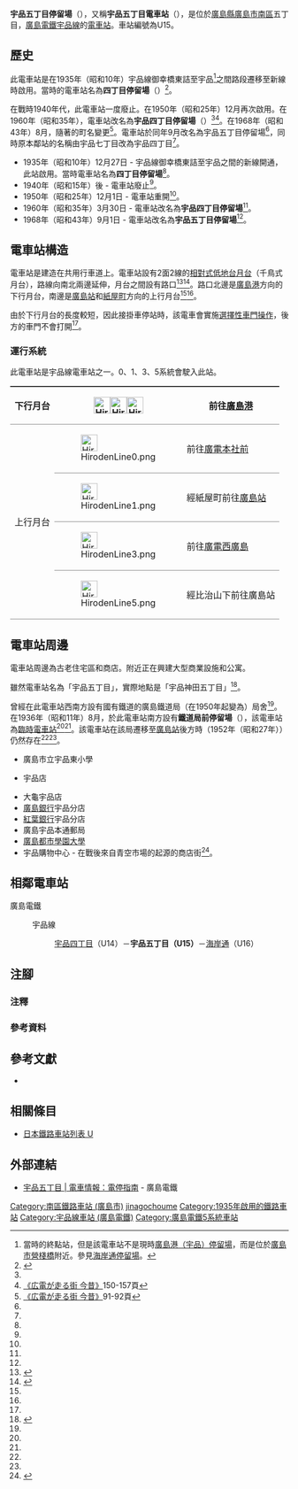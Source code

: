 {{Infobox station
|公司色 = #009944
|站名 = 宇品五丁目
|圖片 = 
|圖片說明 = 
|日文原名 = 宇品五丁目
|平假名 = うじなごちょうめ
|羅馬拼音 = Ujina 5-chome
|副站名 = 
|所在地 = {{JPN}}[[廣島縣|廣島縣]][[廣島市|廣島市]][[南區_(廣島市)|南區]]{{Translink|ja|宇品|宇品|宇品神田}}五丁目
|座標 = {{coord|34|21|29.96|N|132|27|49.73|E|type:railwaystation_region:JP-24|display=inline,title}}
|車站構造 = [[地面車站|地面車站]]
|月台配置 = 2面2線
|啟用年月日 = 1935年（昭和10年）12月27日
|廢站年月日 = 
|乘客人數 = 
|上下車人次 = 
|統計年度 = 
|轉車 = 
|全寬備註 = 
|adjacent = {{Adjacent stations|system=廣島電鐵|line=宇品線|left=宇品四丁目|right=海岸通|note-left=U14<br/>0.2km|note-mid={{Color|#0092d7|●}}U15<br/>距離[[紙屋町停留場|紙屋町]]4.7km|note-right=U16<br>0.5km}}
}}
'''宇品五丁目停留場'''（{{jpn|j=宇品五丁目停留場|hg=うじなごちょうめていりゅうじょう|rm=Ujina 5-chome teiryūjō|f=y}}），又稱'''宇品五丁目電車站'''（{{jpn|j=宇品五丁目電停}}），是位於[[廣島縣|廣島縣]][[廣島市|廣島市]][[南區_(廣島市)|南區]]{{Translink|ja|宇品|宇品|宇品神田}}五丁目，[[廣島電鐵|廣島電鐵]][[宇品線_(廣島電鐵)|宇品線]]的[[電車站|電車站]]。車站編號為U15。

== 歷史 ==
此電車站是在1935年（昭和10年）宇品線御幸橋東詰至宇品<ref group="注">當時的終點站，但是該電車站不是現時[[廣島港停留場|廣島港（宇品）停留場]]，而是位於[[廣島港#宇品中央地區|廣島市營棧橋]]附近。參見[[海岸通停留場|海岸通停留場]]。</ref>之間路段遷移至新線時啟用。當時的電車站名為'''四丁目停留場'''（{{jpn|j=四丁目停留場|hg=よんちょうめていりゅうじょう}}）<ref name=chizu38>{{cite book|author=[[今尾惠介|今尾惠介]]（監修） |title={{Translink|ja|日本鉄道旅行地図帳|日本鐵道旅行地圖帳}} - 全線・全駅・全廃線 |publisher=[[新潮社|新潮社]] |volume=11 中国四国 |year=2009 |isbn=978-4-10-790029-6 |page=38}}</ref>。

在戰時1940年代，此電車站一度廢止。在1950年（昭和25年）12月再次啟用。在1960年（昭和35年），電車站改名為'''宇品四丁目停留場'''（{{jpn|j=宇品四丁目停留場|hg=うじなよんちょうめていりゅうじょう}}）<ref name=chizu38/><ref name=osafune2>[[#osafune|《広電が走る街 今昔》]]150-157頁</ref>。在1968年（昭和43年）8月，隨著{{Translink|ja|宇品|宇品|宇品町}}的町名變更<ref name=osafune>[[#osafune|《広電が走る街 今昔》]]91-92頁</ref>。電車站於同年9月改名為宇品五丁目停留場<ref name=chizu38/>，同時原本鄰站的名稱由宇品七丁目改為宇品四丁目<ref name=chizu38/>。

* 1935年（昭和10年）12月27日 - 宇品線御幸橋東詰至宇品之間的新線開通，此站啟用。當時電車站名為'''四丁目停留場'''<ref name=osafune2/>。
* 1940年（昭和15年）後 - 電車站廢止<ref name=chizu38/>。
* 1950年（昭和25年）12月1日 - 電車站重開<ref name=osafune2/>。
* 1960年（昭和35年）3月30日 - 電車站改名為'''宇品四丁目停留場'''<ref name=osafune2/>。
* 1968年（昭和43年）9月1日 - 電車站改名為'''宇品五丁目停留場'''<ref name=osafune2/>。

== 電車站構造 ==
電車站是建造在共用行車道上。電車站設有2面2線的[[相對式月台|相對式低地台月台]]（千鳥式月台），路線向南北兩邊延伸，月台之間設有路口<ref name=line>{{Cite book|author=川島令三 |authorlink=川島令三 |title=山陽・山陰ライン 全線・全駅・全配線 |year=2012 |publisher=[[講談社|講談社]] |series=【図説】 日本の鉄道 |isbn=978-4-06-295157-9 |volume=第7巻 広島エリア |pages=15・81頁|language=ja}}</ref><ref name=jijo>{{Cite book|author=川島令三 |title={{Translink|ja|全国鉄道事情大研究|全國鐵道事情大研究}} |year=2009 |publisher={{Translink|ja|草思社}} |isbn=978-4-7942-1711-0 |volume=中国篇 2 |pages=103・109頁}}</ref>。路口北邊是[[廣島港停留場|廣島港]]方向的下行月台，南邊是[[廣島站|廣島站]]和[[紙屋町停留場|紙屋町]]方向的上行月台<ref name=line/><ref name=jijo/>。

由於下行月台的長度較短，因此接掛車停站時，該電車會實施[[選擇性車門操作|選擇性車門操作]]，後方的車門不會打開<ref name=jijo/>。

=== 運行系統 ===
{{See also|廣島電鐵#運行系統}}
此電車站是宇品線電車站之一。0、1、3、5系統會駛入此站。
{| style="border-collapse: collapse;"
|-
! rowspan="1" style="border-width: 2px 0; border-style: ridge; padding: 2px .5em;"|下行月台
| style="border-width: 2px 0; border-style: ridge; padding: 2px .5em;"|[[File:HirodenLine1.png|30px]][[File:HirodenLine3.png|30px]][[File:HirodenLine5.png|30px]]
| style="border-width: 2px 0; border-style: ridge; padding: 2px .5em;"|前往[[廣島港停留場|廣島港]]
|-
! rowspan="4" style="border-width: 2px 0; border-style: ridge; padding: 2px .5em;"|上行月台
| style="border-width: 2px 0; border-style: ridge; padding: 2px .5em;"|[[File:HirodenLine0.png|30px]]
| style="border-width: 2px 0; border-style: ridge; padding: 2px .5em;"|前往[[廣電本社前停留場|廣電本社前]]
|-
| style="border-width: 2px 0; border-style: ridge; padding: 2px .5em;"|[[File:HirodenLine1.png|30px]]
| style="border-width: 2px 0; border-style: ridge; padding: 2px .5em;"|經紙屋町前往[[廣島站|廣島站]]
|-
| style="border-width: 2px 0; border-style: ridge; padding: 2px .5em;"|[[File:HirodenLine3.png|30px]]
| style="border-width: 2px 0; border-style: ridge; padding: 2px .5em;"|前往[[廣電西廣島站|廣電西廣島]]
|-
| style="border-width: 2px 0; border-style: ridge; padding: 2px .5em;"|[[File:HirodenLine5.png|30px]]
| style="border-width: 2px 0; border-style: ridge; padding: 2px .5em;"|經比治山下前往廣島站
|}

== 電車站周邊 ==
電車站周邊為古老住宅區和商店。附近正在興建大型商業設施和公寓。

雖然電車站名為「宇品五丁目」，實際地點是「宇品神田五丁目」<ref>{{Cite web |url=http://www.hiroshima-navi.or.jp/transportation/hub/hiroden/8260.php |title=宇品五丁目 電停 |accessdate=2016-09-19 |work=廣島Navigator |publisher=廣島觀光會議局 |language=ja |archive-date=2016-09-20 |archive-url=https://web.archive.org/web/20160920075919/http://www.hiroshima-navi.or.jp/transportation/hub/hiroden/8260.php |dead-url=yes }}</ref>。

曾經在此電車站西南方設有國有鐵道的廣島鐵道局（在1950年起變為{{Translink|ja|西日本旅客鉄道広島支社|西日本旅客鐵道廣島分社|廣島鐵道管理局}}）局舍<ref name=osafune/>。在1936年（昭和11年）8月，於此電車站南方設有'''鐵道局前停留場'''（{{jpn|j=鉄道局前停留場|hg=てつどうきょくまえていりゅうじょう}}），該電車站為[[臨時車站|臨時電車站]]<ref name=chizu38/><ref name=osafune2/>。該電車站在該局遷移至[[廣島站|廣島站]]後方時（1952年（昭和27年））仍然存在<ref name=osafune2/><ref name=osafune/>。
* 廣島市立宇品東小學
* {{Translink|ja|大黒天物産|大黑天物產|Dio}}宇品店
* 大龜宇品店
* [[廣島銀行|廣島銀行]]宇品分店
* [[紅葉銀行|紅葉銀行]]宇品分店
* 廣島宇品本通郵局
* [[廣島都市學園大學|廣島都市學園大學]]
* 宇品購物中心 - 在戰後來自青空市場的起源的商店街<ref>{{Cite web |url=http://www.hiroshima-navi.or.jp/shopping/district/4129.php |title=宇品購物中心 |accessdate=2016-09-20 |work=廣島Navigator |publisher=廣島觀光會議局 |archive-date=2016-09-20 |archive-url=https://web.archive.org/web/20160920150343/http://www.hiroshima-navi.or.jp/shopping/district/4129.php |dead-url=yes }}</ref>。

== 相鄰電車站 ==
; 廣島電鐵
: {{color|#0092d7|■}}宇品線
:: [[宇品四丁目停留場|宇品四丁目]]（U14）－'''宇品五丁目（U15）'''－[[海岸通停留場|海岸通]]（U16）
== 注腳 ==
=== 注釋 ===
{{Reflist|group="注"}}
=== 參考資料 ===
{{Reflist}}
== 參考文獻 ==
* {{Cite book|author=長船友則 |title={{lang|ja|広電が走る街 今昔}} |year=2005 |publisher=[[JTB出版|JTB出版]] |series=JTB Can Books |isbn=4-533-05986-4|language=ja |ref=osafune}}
== 相關條目 ==
* [[日本鐵路車站列表_U|日本鐵路車站列表 U]]
== 外部連結 ==
* [http://www.hiroden.co.jp/train/route-guide/stop-guide/u-15.html 宇品五丁目 | 電車情報：電停指南] {{Wayback|url=http://www.hiroden.co.jp/train/route-guide/stop-guide/u-15.html |date=20171008220230 }}{{ja icon}} - 廣島電鐵
{{宇品線 (廣島電鐵)}}
{{DEFAULTSORT:Ujina 5-chome}}
[[Category:南區鐵路車站_(廣島市)|Category:南區鐵路車站 (廣島市)]]
[[Category:日本鐵路車站_U|jinagochoume]]
[[Category:1935年啟用的鐵路車站|Category:1935年啟用的鐵路車站]]
[[Category:宇品線車站_(廣島電鐵)|Category:宇品線車站 (廣島電鐵)]]
[[Category:廣島電鐵5系統車站|Category:廣島電鐵5系統車站]]